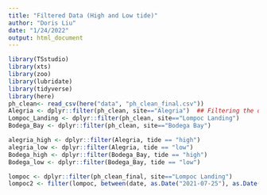 ```yaml
---
title: "Filtered Data (High and Low tide)"
author: "Doris Liu"
date: "1/24/2022"
output: html_document
---
```


```r
library(TSstudio)
library(xts)
library(zoo)
library(lubridate)
library(tidyverse)
library(here)
ph_clean<- read_csv(here("data", "ph_clean_final.csv"))
Alegria <- dplyr::filter(ph_clean, site=="Alegria")  ## Filtering the data according to different sites
Lompoc_Landing <- dplyr::filter(ph_clean, site=="Lompoc Landing")
Bodega_Bay <- dplyr::filter(ph_clean, site=="Bodega Bay")
```

```r
alegria_high <- dplyr::filter(Alegria, tide == "high")
alegria_low <- dplyr::filter(Alegria, tide == "low")
Bodega_high <- dplyr::filter(Bodega_Bay, tide == "high")
Bodega_low <- dplyr::filter(Bodega_Bay, tide == "low")
```

```r
lompoc <- dplyr::filter(ph_clean_final, site=="Lompoc Landing")
lompoc2 <- filter(lompoc, between(date, as.Date("2021-07-25"), as.Date("2021-08-05")))
```

